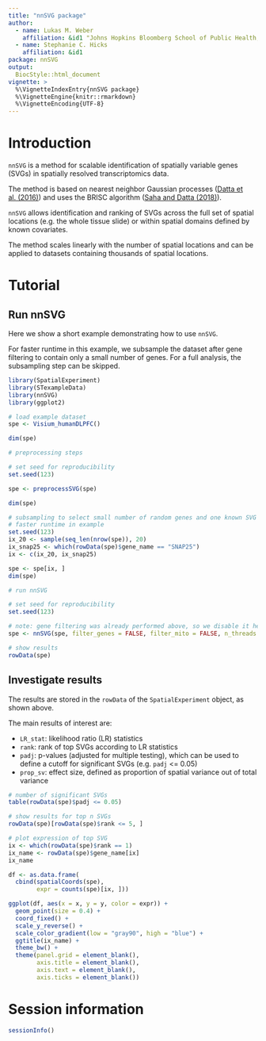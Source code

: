 ```yaml
---
title: "nnSVG package"
author: 
  - name: Lukas M. Weber
    affiliation: &id1 "Johns Hopkins Bloomberg School of Public Health, Baltimore, USA"
  - name: Stephanie C. Hicks
    affiliation: &id1
package: nnSVG
output: 
  BiocStyle::html_document
vignette: >
  %\VignetteIndexEntry{nnSVG package}
  %\VignetteEngine{knitr::rmarkdown}
  %\VignetteEncoding{UTF-8}
---
```



# Introduction

`nnSVG` is a method for scalable identification of spatially variable genes (SVGs) in spatially resolved transcriptomics data.

The method is based on nearest neighbor Gaussian processes ([Datta et al. (2016)](https://www.tandfonline.com/doi/full/10.1080/01621459.2015.1044091)) and uses the BRISC algorithm ([Saha and Datta (2018)](https://onlinelibrary.wiley.com/doi/full/10.1002/sta4.184)).

`nnSVG` allows identification and ranking of SVGs across the full set of spatial locations (e.g. the whole tissue slide) or within spatial domains defined by known covariates.

The method scales linearly with the number of spatial locations and can be applied to datasets containing thousands of spatial locations.


# Tutorial

## Run nnSVG

Here we show a short example demonstrating how to use `nnSVG`.

For faster runtime in this example, we subsample the dataset after gene filtering to contain only a small number of genes. For a full analysis, the subsampling step can be skipped.

```r
library(SpatialExperiment)
library(STexampleData)
library(nnSVG)
library(ggplot2)
```

```r
# load example dataset
spe <- Visium_humanDLPFC()

dim(spe)
```

```r
# preprocessing steps

# set seed for reproducibility
set.seed(123)

spe <- preprocessSVG(spe)

dim(spe)
```

```r
# subsampling to select small number of random genes and one known SVG for 
# faster runtime in example
set.seed(123)
ix_20 <- sample(seq_len(nrow(spe)), 20)
ix_snap25 <- which(rowData(spe)$gene_name == "SNAP25")
ix <- c(ix_20, ix_snap25)

spe <- spe[ix, ]
dim(spe)
```

```r
# run nnSVG

# set seed for reproducibility
set.seed(123)

# note: gene filtering was already performed above, so we disable it here
spe <- nnSVG(spe, filter_genes = FALSE, filter_mito = FALSE, n_threads = 1)

# show results
rowData(spe)
```


## Investigate results

The results are stored in the `rowData` of the `SpatialExperiment` object, as shown above.

The main results of interest are:

- `LR_stat`: likelihood ratio (LR) statistics
- `rank`: rank of top SVGs according to LR statistics
- `padj`: p-values (adjusted for multiple testing), which can be used to define a cutoff for significant SVGs (e.g. `padj` <= 0.05)
- `prop_sv`: effect size, defined as proportion of spatial variance out of total variance

```r
# number of significant SVGs
table(rowData(spe)$padj <= 0.05)
```

```r
# show results for top n SVGs
rowData(spe)[rowData(spe)$rank <= 5, ]
```

```r
# plot expression of top SVG
ix <- which(rowData(spe)$rank == 1)
ix_name <- rowData(spe)$gene_name[ix]
ix_name

df <- as.data.frame(
  cbind(spatialCoords(spe), 
        expr = counts(spe)[ix, ]))

ggplot(df, aes(x = x, y = y, color = expr)) + 
  geom_point(size = 0.4) + 
  coord_fixed() + 
  scale_y_reverse() + 
  scale_color_gradient(low = "gray90", high = "blue") + 
  ggtitle(ix_name) + 
  theme_bw() + 
  theme(panel.grid = element_blank(), 
        axis.title = element_blank(), 
        axis.text = element_blank(), 
        axis.ticks = element_blank())
```


# Session information

```r
sessionInfo()
```

